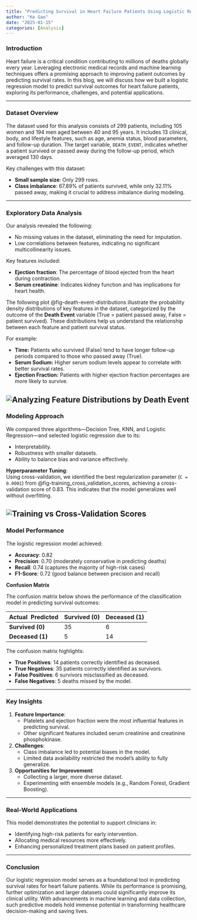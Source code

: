 ```yaml
---
title: "Predicting Survival in Heart Failure Patients Using Logistic Regression"
author: "Ke Gao"
date: "2025-01-15"
categories: [Analysis]
---
```


### **Introduction**
Heart failure is a critical condition contributing to millions of deaths globally every year. Leveraging electronic medical records and machine learning techniques offers a promising approach to improving patient outcomes by predicting survival rates. In this blog, we will discuss how we built a logistic regression model to predict survival outcomes for heart failure patients, exploring its performance, challenges, and potential applications.

---

### **Dataset Overview**
The dataset used for this analysis consists of 299 patients, including 105 women and 194 men aged between 40 and 95 years. It includes 13 clinical, body, and lifestyle features, such as age, anemia status, blood parameters, and follow-up duration. The target variable, `DEATH_EVENT`, indicates whether a patient survived or passed away during the follow-up period, which averaged 130 days.

Key challenges with this dataset:

- **Small sample size**: Only 299 rows.
- **Class imbalance**: 67.89% of patients survived, while only 32.11% passed away, making it crucial to address imbalance during modeling.

---

### **Exploratory Data Analysis**
Our analysis revealed the following:

- No missing values in the dataset, eliminating the need for imputation.
- Low correlations between features, indicating no significant multicollinearity issues.

Key features included:

- **Ejection fraction**: The percentage of blood ejected from the heart during contraction.
- **Serum creatinine**: Indicates kidney function and has implications for heart health.

The following plot @fig-death-event-distributions illustrate the probability density distributions of key features in the dataset, categorized by the outcome of the **Death Event** variable (True = patient passed away, False = patient survived). These distributions help us understand the relationship between each feature and patient survival status.

For example:

- **Time:** Patients who survived (False) tend to have longer follow-up periods compared to those who passed away (True).
- **Serum Sodium:** Higher serum sodium levels appear to correlate with better survival rates.
- **Ejection Fraction:** Patients with higher ejection fraction percentages are more likely to survive.


![Analyzing Feature Distributions by Death Event](figure/Analyzing_Feature_Distributions_by_Death_Event.svg){#fig-death-event-distributions fig-width=7 fig-align="center"}
---

### **Modeling Approach**
We compared three algorithms—Decision Tree, KNN, and Logistic Regression—and selected logistic regression due to its:

- Interpretability.
- Robustness with smaller datasets.
- Ability to balance bias and variance effectively.

**Hyperparameter Tuning**:  
Using cross-validation, we identified the best regularization parameter (`C = 0.0001`) from @fig-training_cross_validation_scores, achieving a cross-validation score of 0.83. This indicates that the model generalizes well without overfitting.

![Training vs Cross-Validation Scores](figure/Training_Cross-Validation_Scores.svg){#fig-training_cross_validation_scores fig-width=7 fig-align="center"}
---

### **Model Performance**
The logistic regression model achieved:

- **Accuracy**: 0.82
- **Precision**: 0.70 (moderately conservative in predicting deaths)
- **Recall**: 0.74 (captures the majority of high-risk cases)
- **F1-Score**: 0.72 (good balance between precision and recall)
  
**Confusion Matrix**

The confusion matrix below shows the performance of the classification model in predicting survival outcomes:

| **Actual \ Predicted** | **Survived (0)** | **Deceased (1)** |
|------------------------|------------------|------------------|
| **Survived (0)**       | 35               | 6                |
| **Deceased (1)**       | 5                | 14               |


The confusion matrix highlights:

- **True Positives**: 14 patients correctly identified as deceased.
- **True Negatives**: 35 patients correctly identified as survivors.
- **False Positives**: 6 survivors misclassified as deceased.
- **False Negatives**: 5 deaths missed by the model.

---

### **Key Insights**
1. **Feature Importance**:  
   - Platelets and ejection fraction were the most influential features in predicting survival.
   - Other significant features included serum creatinine and creatinine phosphokinase.

2. **Challenges**:  
   - Class imbalance led to potential biases in the model.
   - Limited data availability restricted the model’s ability to fully generalize.

3. **Opportunities for Improvement**:  
   - Collecting a larger, more diverse dataset.
   - Experimenting with ensemble models (e.g., Random Forest, Gradient Boosting).

---

### **Real-World Applications**
This model demonstrates the potential to support clinicians in:

- Identifying high-risk patients for early intervention.
- Allocating medical resources more effectively.
- Enhancing personalized treatment plans based on patient profiles.

---

### **Conclusion**
Our logistic regression model serves as a foundational tool in predicting survival rates for heart failure patients. While its performance is promising, further optimization and larger datasets could significantly improve its clinical utility. With advancements in machine learning and data collection, such predictive models hold immense potential in transforming healthcare decision-making and saving lives.
